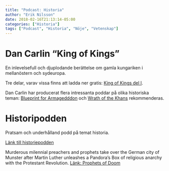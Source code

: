 ```yaml
---
title: "Podcast: Historia"
author: "Erik Nilsson"
date: 2018-02-16T21:13:14-05:00
categories: ["Historia"]
tags: ["Podcast", "Historia", "Nöje", "Vetenskap"]
---
```


# Dan Carlin "King of Kings"

En inlevelsefull och djuplodande berättelse om gamla kungariken i mellanöstern och sydeuropa.

Tre delar, varav vissa finns att ladda ner gratis: [King of Kings del I](https://www.dancarlin.com/hardcore-history-56-kings-of-kings/).

Dan Carlin har producerat flera intressanta poddar på olika historiska teman: [Blueprint for Armagedddon](https://www.dancarlin.com/product/hardcore-history-50-blueprint-for-armageddon-i/) och [Wrath of the Khans](https://www.dancarlin.com/product/hardcore-history-extra-wrath-of-the-khans/) rekommenderas. 

# Historipodden

Pratsam och underhålland podd på temat historia.

[Länk till historiepodden](https://www.radioplay.se/podcast/historiepodden)

Murderous milennial preachers and prophets take over the German city of Munster after Martin Luther unleashes a Pandora's Box of religious anarchy with the Protestant Revolution. [Länk: Prophets of Doom](https://www.dancarlin.com/product/hardcore-history-48-prophets-of-doom/)
